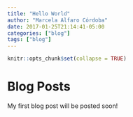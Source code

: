 ```yaml
---
title: "Hello World"
author: "Marcela Alfaro Córdoba"
date: 2017-01-25T21:14:41-05:00
categories: ["blog"]
tags: ["blog"]
---
```


```r
knitr::opts_chunk$set(collapse = TRUE)
```

# Blog Posts

My first blog post will be posted soon!